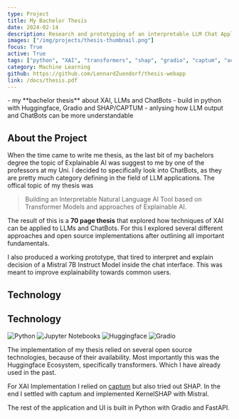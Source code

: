 ```yaml
---
type: Project
title: My Bachelor Thesis
date: 2024-02-14
description: Research and prototyping of an interpretable LLM Chat Application. My bachelor thesis project.
images: ["/img/projects/thesis-thumbnail.png"]
focus: True
active: True
tags: ["python", "XAI", "transformers", "shap", "gradio", "captum", "academic"]
category: Machine Learning
github: https://github.com/LennardZuendorf/thesis-webapp
link: /docs/thesis.pdf
---
```


<Callout>
    - my **bachelor thesis** about XAI, LLMs and ChatBots
    - build in python with Huggingface, Gradio and SHAP/CAPTUM
    - anlysing how LLM output and ChatBots can be more understandable
</Callout>

## About the Project

When the time came to write me thesis, as the last bit of my bachelors degree the topic of Explainable AI was suggest to me by one of the professors at my Uni. I decided to specifically look into ChatBots, as they are pretty much category defining in the field of LLM applications. The offical topic of my thesis was 
> Building an Interpretable Natural Language AI Tool based on Transformer Models and approaches of Explainable AI.


The result of this is a **70 page thesis** that explored how techniques of XAI can be applied to LLMs and ChatBots. For this I explored several different approaches and open source implementations after outlining all important fundamentals.

I also produced a working prototype, that tired to interpret and explain decision of a Mistral 7B Instruct Model inside the chat interface. This was meant to improve explainability towards common users.

## Technology

## Technology
<ProjectTech>
<Link href="https://www.python.org/">
  <img
    src="https://img.shields.io/badge/python-3776AB?style=for-the-badge&logo=python&logoColor=white"
    alt="Python"
    className="rounded-sm"
  />
</Link>
<Link href="https://jupyter.org/">
    <img
        src="https://img.shields.io/badge/jupyter-cc5c0c.svg?style=for-the-badge&logo=jupyter&logoColor=white"
        alt="Jupyter Notebooks"
        className="rounded-sm"
    />
  </Link>
  <Link href="https://huggingface.co/docs/transformers/en/index">
    <img
        src="https://custom-icon-badges.demolab.com/badge/transformers-6B7280?style=for-the-badge&logoColor=black&logo=transformers"
        alt="Huggingface"
        className="rounded-sm"
    /> 
    </Link>
    <Link href="https://www.gradio.app/">
     <img
        src="https://custom-icon-badges.demolab.com/badge/gradio-F5F4ED?style=for-the-badge&logoColor=black&logo=gradio"
        alt="Gradio"
        className="rounded-sm"
    />
    </Link>
</ProjectTech>

The implementation of my thesis relied on several open source technologies, because of their availability. Most importantly this was the Huggingface Ecosystem, specifically transformers. Which I have already used in the past.

For XAI Implementation I relied on [captum](https://captum.ai) but also tried out SHAP. In the end I settled with captum and implemented KernelSHAP with Mistral. 

The rest of the application and UI is built in Python with Gradio and FastAPI.





